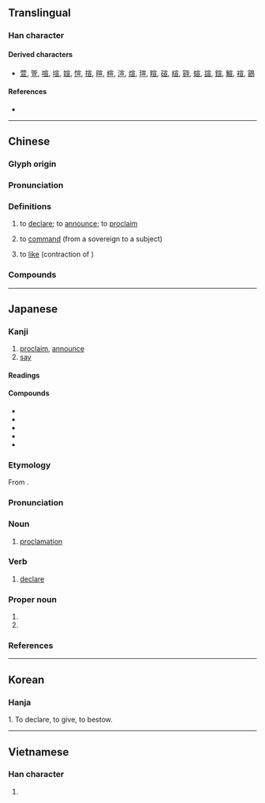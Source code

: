 {{also|宜}}
{{character info}}
==Translingual==

===Han character===
{{stroke order|strokes=9}}
{{Han char|rn=40|rad=宀|as=06|sn=9|four=30106|canj=JMAM|ids=⿱宀亘}}

====Derived characters====
* [[萱]], [[箮]], [[喧]], [[塇]], [[媗]], [[愃]], [[揎]], [[暄]], [[楦]], [[渲]], [[煊]], [[瑄]], [[睻]], [[碹]], [[縇]], [[翧]], [[蝖]], [[諠]], [[鍹]], [[鰚]], [[䙋]], [[䳦]]

====References====
* {{Han ref|kx=0284.160|dkj=07132|dj=0562.040|hdz=20923.100|uh=5BA3|ud=23459|bh=ABC5|bd=43973}}

----

==Chinese==
{{zh-forms|alt=𠖚:historical form,𡨈:historical form,𡩦:historical form,𡪏:historical form,㝉:second-round simplified}}

===Glyph origin===
{{Han etym}}

===Pronunciation===
{{zh-pron
|m=xuān
|c=syun1
|h=pfs=siên
|mn=soan
|mn-t=suang1/suêng1
|mn-t_note=suang1 - Shantou; suêng1 - Chaozhou
|mc=y
|oc=y
|ma=
|cat=v
}}

===Definitions===
{{zh-hanzi}}

# {{lb|zh|literary}} to [[declare]]; to [[announce]]; to [[proclaim]]
# {{lb|zh|archaic}} to [[command]] (from a sovereign to a subject)
# {{lb|zh|Internet slang}} to [[like]] (contraction of {{zh-l|喜歡}})

===Compounds===
{{zh-der|宣筆|宣佈|宣稱|宣傳|宣傳畫|宣傳品|宣讀|宣告|宣講|宣教|宣判|宣示|宣誓|宣洩|宣言|宣揚|宣戰|宣紙|宣導|宣勞|宣傳彈|不可言宣|共產宣言|宣騰|宣告死亡|傳宣|宣議郎|北上宣言|周宣王|宣諭|宣牌|倫敦宣言|人權宣言|心照不宣|宣泄|宣明|宣化|宣麻|宣和畫譜|宣淫|宣說|宣傳週|宣慰|宣旨|宣和|宣詔|宣威|仿宣紙|宣戰書|宣腿|宣統|宣窯|宣科|宣父|宣流|宣敕|宣撫|宣德|宣布|宣室志|宣和書譜|宣取|宣卷|宣劑|宣傳車|宣傳單|宣德鑪|宣吐|宣尼|宣召|反宣傳|宣室|宣力|口宣|宣贊|不宣|承宣|破產宣告|祕而不宣|漢宣帝|死亡宣告|獨立宣言|照本宣科|文宣王|文宣|節宣|開羅宣言|齊宣王|道宣|許宣|宣恩}}

----

==Japanese==

===Kanji===
{{ja-kanji|grade=6|rs=宀06}}

# [[proclaim]], [[announce]]
# [[say]]

====Readings====
{{ja-readings
|goon=せん
|kanon=せん
|kun=のたま-う<のたま-ふ, のたま-わく<のたま-はく, の-べる, の-る
|nanori=のぶ
}}

====Compounds====
{{der-top|Compounds}}
* {{ja-r|宣言|せんげん|[[declaration]]}}
* {{ja-r|宣告|せんこく|[[verdict]]}}
* {{ja-r|宣誓|せんせい|[[pledge]], [[oath]]}}
* {{ja-r|宣託|せんたく}}
* {{ja-r|宣伝|せんでん|[[advertisement]]}}
{{der-bottom}}

===Etymology===
{{ja-kanjitab|せん|yomi=o}}
From {{der|ja|ltc|sort=せん|-}} {{ltc-l|宣}}.

===Pronunciation===
{{ja-pron|y=o|せん|acc=1|acc_ref=DJR}}

===Noun===
{{ja-noun|せん}}

# [[proclamation]] {{rfv-sense|ja}}
#: {{synonyms|ja|宣旨|tr=senji}}

===Verb===
{{ja-verb-suru|せん}}

# [[declare]] {{rfv-sense|ja}}
#: {{synonyms|ja|[[宣言]]する|tr=sengen suru}}

===Proper noun===
{{ja-pos|proper|せん}}

# {{given name|ja|female|A=a|sort=せん}}
# {{surname|ja|A=a|sort=せん}}

===References===
<references/>

----

==Korean==

===Hanja===
{{ko-hanja|hangeul=선|rv=seon|mr=sŏn}}

1. To declare, to give, to bestow.

----

==Vietnamese==

===Han character===
{{vi-hantu|[[tuyên]]|rs=宀06}}

# {{rfdef|vi|sort=宀06}}